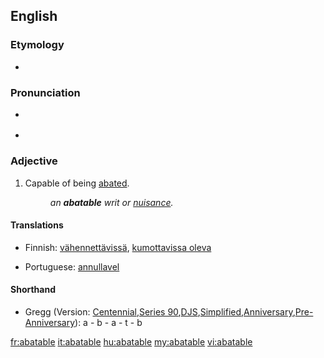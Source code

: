 ==English==

===Etymology===
* {{suffix|abate|able}}

===Pronunciation===
* {{a|US}} {{IPA|/ə.ˈbeɪd.ə.bəl/|/ə.ˈbeɪt.ə.bəl/}}
* {{audio|en-us-abatable.ogg|Audio (US)}}

===Adjective===
{{en-adj}}

# Capable of being [[abate]]d.
#: '' an '''abatable''' writ or [[nuisance]].''

====Translations====
{{trans-top|Capable of being abated}}
* Finnish: [[vähennettävissä]], [[kumottavissa oleva]]
{{trans-mid}}
* Portuguese: [[annullavel]]
{{trans-bottom}}

====Shorthand====
* Gregg (Version: [http://en.wikipedia.org/wiki/Gregg_Shorthand#Centennial_Gregg_Shorthand Centennial],[http://en.wikipedia.org/wiki/Gregg_Shorthand#Series_90_Gregg_Shorthand Series 90],[http://en.wikipedia.org/wiki/Gregg_Shorthand#Diamond_Jubilee_Gregg_Shorthand  DJS],[http://en.wikipedia.org/wiki/Gregg_Shorthand#Simplified_Gregg_Shorthand Simplified],[http://en.wikipedia.org/wiki/Gregg_Shorthand#Anniversary_Gregg_Shorthand Anniversary],[http://en.wikipedia.org/wiki/Gregg_Shorthand#Pre-Anniversary_Gregg_Shorthand Pre-Anniversary]): a - b - a - t - b

[[fr:abatable]]
[[it:abatable]]
[[hu:abatable]]
[[my:abatable]]
[[vi:abatable]]